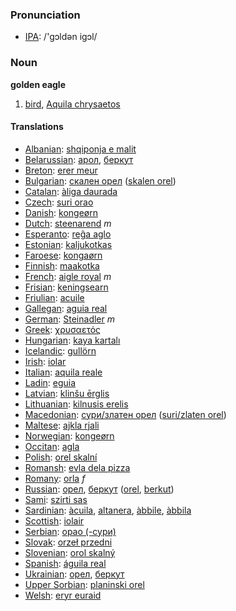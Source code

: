 === Pronunciation ===
*[[w:IPA|IPA]]: /'gɔldən igɔl/

=== Noun ===
'''golden eagle'''

# [[bird]], [[Aquila chrysaetos]]

==== Translations ====
*[[Albanian]]: [[shqiponja e malit]]
*[[Belarussian]]: [[арол]], [[беркут]]
*[[Breton]]: [[erer meur]]
*[[Bulgarian]]: [[скален орел]] ([[skalen orel]])
*[[Catalan]]: [[àliga daurada]]
*[[Czech]]: [[suri orao]]
*[[Danish]]: [[kongeørn]]
*[[Dutch]]: [[steenarend]] ''m''
*[[Esperanto]]: [[reĝa aglo]]
*[[Estonian]]: [[kaljukotkas]]
*[[Faroese]]: [[kongaørn]]
*[[Finnish]]: [[maakotka]]
*[[French]]: [[aigle royal]] ''m''
*[[Frisian]]: [[keningsearn]]
*[[Friulian]]: [[acuile]]
*[[Gallegan]]: [[aguia real]]
*[[German]]: [[Steinadler]] ''m''
*[[Greek]]: [[χρυσαετός]] '' ''
*[[Hungarian]]: [[kaya kartalı]]
*[[Icelandic]]: [[gullörn]]
*[[Irish]]: [[iolar]]
*[[Italian]]: [[aquila reale]] '' ''
*[[Ladin]]: [[eguia]]
*[[Latvian]]: [[klinšu ērglis]]
*[[Lithuanian]]: [[kilnusis erelis]]
*[[Macedonian]]: [[сури/златен орел]] ([[suri/zlaten orel]])
*[[Maltese]]: [[ajkla rjali]]
*[[Norwegian]]: [[kongeørn]]
*[[Occitan]]: [[agla]]
*[[Polish]]: [[orel skalní]] '' ''
*[[Romansh]]: [[evla dela pizza]]
*[[Romany]]: [[orla]] ''f''
*[[Russian]]: [[орел]], [[беркут]] ([[orel]], [[berkut]]) '' ''
*[[Sami]]: [[szirti sas]]
*[[Sardinian]]: [[àcuila]], [[altanera]], [[àbbile]], [[àbbila]]
*[[Scottish]]: [[iolair]]
*[[Serbian]]: [[орао (-сури)]]
*[[Slovak]]: [[orzeł przedni]]
*[[Slovenian]]: [[orol skalný]]
*[[Spanish]]: [[águila real]] '' ''
*[[Ukrainian]]: [[орел]], [[беркут]]
*[[Upper Sorbian]]: [[planinski orel]]
*[[Welsh]]: [[eryr euraid]]